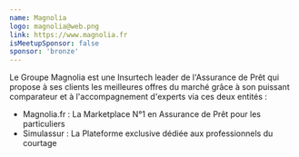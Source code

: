 ```yaml
---
name: Magnolia
logo: magnolia@web.png
link: https://www.magnolia.fr
isMeetupSponsor: false
sponsor: 'bronze'
---
```


Le Groupe Magnolia est une Insurtech leader de l'Assurance de Prêt qui propose à ses clients les meilleures offres 
du marché grâce à son puissant comparateur et à l'accompagnement d'experts via ces deux entités :

- Magnolia.fr : La Marketplace N°1 en Assurance de Prêt pour les particuliers
- Simulassur : La Plateforme exclusive dédiée aux professionnels du courtage
